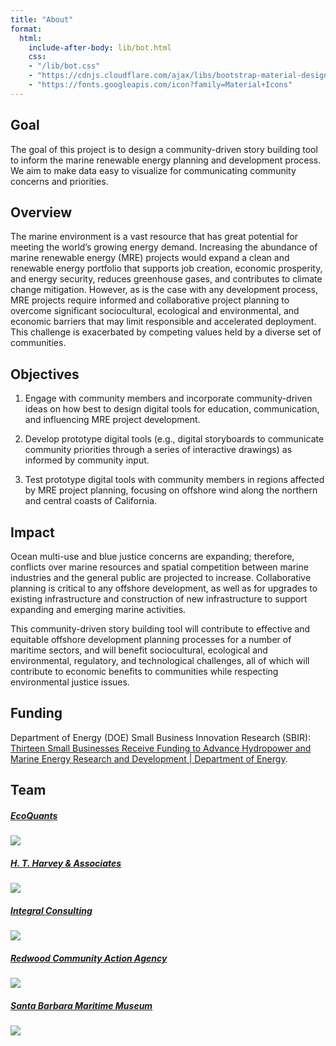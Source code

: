 ```yaml
---
title: "About"
format:
  html:
    include-after-body: lib/bot.html
    css:
    - "/lib/bot.css"
    - "https://cdnjs.cloudflare.com/ajax/libs/bootstrap-material-design/4.0.2/bootstrap-material-design.css"
    - "https://fonts.googleapis.com/icon?family=Material+Icons"
---
```


## Goal

The goal of this project is to design a community-driven story building tool to inform the marine renewable energy planning and development process. We aim to make data easy to visualize for communicating community concerns and priorities.

## Overview

The marine environment is a vast resource that has great potential for meeting the world's growing energy demand. Increasing the abundance of marine renewable energy (MRE) projects would expand a clean and renewable energy portfolio that supports job creation, economic prosperity, and energy security, reduces greenhouse gases, and contributes to climate change mitigation. However, as is the case with any development process, MRE projects require informed and collaborative project planning to overcome significant sociocultural, ecological and environmental, and economic barriers that may limit responsible and accelerated deployment. This challenge is exacerbated by competing values held by a diverse set of communities.

## Objectives

1.  Engage with community members and incorporate community-driven ideas on how best to design digital tools for education, communication, and influencing MRE project development.

2.  Develop prototype digital tools (e.g., digital storyboards to communicate community priorities through a series of interactive drawings) as informed by community input.

3.  Test prototype digital tools with community members in regions affected by MRE project planning, focusing on offshore wind along the northern and central coasts of California.

## Impact

Ocean multi-use and blue justice concerns are expanding; therefore, conflicts over marine resources and spatial competition between marine industries and the general public are projected to increase. Collaborative planning is critical to any offshore development, as well as for upgrades to existing infrastructure and construction of new infrastructure to support expanding and emerging marine activities.

This community-driven story building tool will contribute to effective and equitable offshore development planning processes for a number of maritime sectors, and will benefit sociocultural, ecological and environmental, regulatory, and technological challenges, all of which will contribute to economic benefits to communities while respecting environmental justice issues.

## Funding

Department of Energy (DOE) Small Business Innovation Research (SBIR): [Thirteen Small Businesses Receive Funding to Advance Hydropower and Marine Energy Research and Development \| Department of Energy](https://www.energy.gov/eere/water/articles/thirteen-small-businesses-receive-funding-advance-hydropower-and-marine-energy?utm_source=Tethys&utm_campaign=022f52a609-Tethys+Blast+27+May+2022&utm_medium=email&utm_term=0_2d9450ca22-022f52a609-413955729){target="_blank"}.

## Team

::: {.grid}

##### [EcoQuants](https://ecoquants.com/)  {.g-col-12 .g-col-med-6 .g-col-lg-4}
[![](images/logo_ecoquants.jpg)](https://ecoquants.com/)

##### [H. T. Harvey & Associates](https://www.harveyecology.com/)  {.g-col-12 .g-col-med-6 .g-col-lg-4}
[![](images/logo_htharvey.jpg)](https://www.harveyecology.com/)

##### [Integral Consulting](https://www.integral-corp.com/)  {.g-col-12 .g-col-med-6 .g-col-lg-4}
[![](images/logo_integral.jpg)](https://www.integral-corp.com/)

##### [Redwood Community Action Agency](https://rcaa.org/)  {.g-col-12 .g-col-med-6 .g-col-lg-4}
[![](images/logo_rcaa.jpg)](https://rcaa.org/)

##### [Santa Barbara Maritime Museum](https://sbmm.org/)  {.g-col-12 .g-col-med-6 .g-col-lg-4}
[![](images/logo_sbmm.jpg)](https://sbmm.org/)

:::

